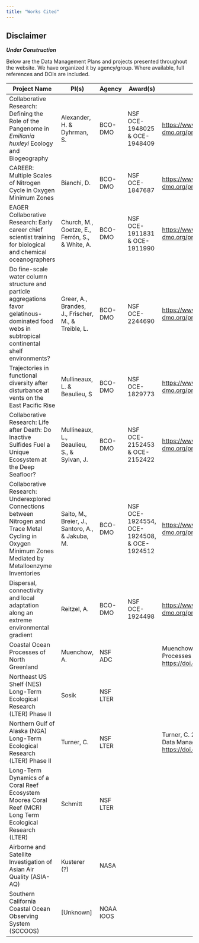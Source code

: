 ```yaml
---
title: "Works Cited"
---
```


:::{ .callout-warning}
## Disclaimer
***Under Construction***
:::

Below are the Data Management Plans and projects presented throughout the website. We have organized it by agency/group. Where available, full references and DOIs are included.


| Project Name                                                                                                                                             | PI(s)                                               | Agency    | Award(s)                                    | Reference / DOI                                                                                                                               |
| -------------------------------------------------------------------------------------------------------------------------------------------------------- | --------------------------------------------------- | --------- | ------------------------------------------- | --------------------------------------------------------------------------------------------------------------------------------------------- |
| Collaborative Research: Defining the Role of the Pangenome in *Emiliania huxleyi* Ecology and Biogeography                                               | Alexander, H. & Dyhrman, S.                         | BCO-DMO   | NSF OCE-1948025 & OCE-1948409               | [https://www.bco-dmo.org/project/789439](https://www.bco-dmo.org/project/789439)                                                              |
| CAREER: Multiple Scales of Nitrogen Cycle in Oxygen Minimum Zones                                                                                        | Bianchi, D.                                         | BCO-DMO   | NSF OCE-1847687                             | [https://www.bco-dmo.org/project/809665](https://www.bco-dmo.org/project/809665)                                                              |
| EAGER Collaborative Research: Early career chief scientist training for biological and chemical oceanographers                                           | Church, M., Goetze, E., Ferrón, S., & White, A.     | BCO-DMO   | NSF OCE-1911831 & OCE-1911990               | [https://www.bco-dmo.org/project/805876](https://www.bco-dmo.org/project/805876)                                                              |
| Do fine-scale water column structure and particle aggregations favor gelatinous-dominated food webs in subtropical continental shelf environments?       | Greer, A., Brandes, J., Frischer, M., & Treible, L. | BCO-DMO   | NSF OCE-2244690                             | [https://www.bco-dmo.org/project/897221](https://www.bco-dmo.org/project/897221)                                                              |
| Trajectories in functional diversity after disturbance at vents on the East Pacific Rise                                                                 | Mullineaux, L. & Beaulieu, S                        | BCO-DMO   | NSF OCE-1829773                             | [https://www.bco-dmo.org/project/783674](https://www.bco-dmo.org/project/783674)                                                              |
| Collaborative Research: Life after Death: Do Inactive Sulfides Fuel a Unique Ecosystem at the Deep Seafloor?                                             | Mullineaux, L., Beaulieu, S., & Sylvan, J.          | BCO-DMO   | NSF OCE-2152453 & OCE-2152422               | [https://www.bco-dmo.org/project/873319](https://www.bco-dmo.org/project/873319)                                                              |
| Collaborative Research: Underexplored Connections between Nitrogen and Trace Metal Cycling in Oxygen Minimum Zones Mediated by Metalloenzyme Inventories | Saito, M., Breier, J., Santoro, A., & Jakuba, M.    | BCO-DMO   | NSF OCE-1924554, OCE-1924508, & OCE-1924512 | [https://www.bco-dmo.org/project/806565](https://www.bco-dmo.org/project/806565)                                                              |
| Dispersal, connectivity and local adaptation along an extreme environmental gradient                                                                     | Reitzel, A.                                         | BCO-DMO   | NSF OCE-1924498                             | [https://www.bco-dmo.org/project/817793](https://www.bco-dmo.org/project/817793)                                                              |
| Coastal Ocean Processes of North Greenland                                                                                                               | Muenchow, A.                                        | NSF ADC   |                                             | Muenchow, A. 2023. Coastal Ocean Processes of North Greenland. ADC. [https://doi.org/10.48321/D1R316](https://doi.org/10.48321/D1R316)        |
| Northeast US Shelf (NES) Long-Term Ecological Research (LTER) Phase II                                                                                   | Sosik                                               | NSF LTER  |                                             |                                                                                                                                               |
| Northern Gulf of Alaska (NGA) Long-Term Ecological Research (LTER) Phase II                                                                              | Turner, C.                                          | NSF LTER  |                                             | Turner, C. 2023. NGA LTER Phase II Data Management Plan. NSF LTER. [https://doi.org/10.48321/D10DBEE0C5](https://doi.org/10.48321/D10DBEE0C5) |
| Long-Term Dynamics of a Coral Reef Ecosystem Moorea Coral Reef (MCR) Long Term Ecological Research (LTER)                                                | Schmitt                                             | NSF LTER  |                                             |                                                                                                                                               |
| Airborne and Satellite Investigation of Asian Air Quality (ASIA-AQ)                                                                                      | Kusterer (?)                                        | NASA      |                                             |                                                                                                                                               |
| Southern California Coastal Ocean Observing System (SCCOOS)                                                                                              | [Unknown]                                           | NOAA IOOS |                                             |                                                                                                                                               |
